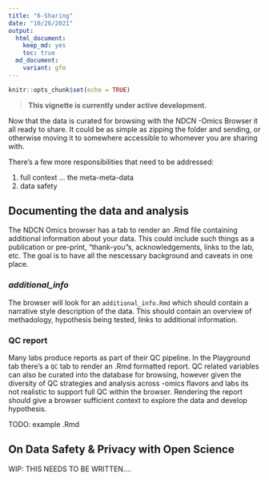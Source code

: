 ```yaml
---
title: "6-Sharing"
date: "10/26/2021"
output:
  html_document: 
    keep_md: yes
    toc: true
  md_document:
    variant: gfm
---
```


```r
knitr::opts_chunk$set(echo = TRUE)
```

> **This vignette is currently under active development.**

Now that the data is curated for browsing with the NDCN -Omics Browser it all ready to share.  It could be as simple as zipping the folder and sending, or otherwise moving it to somewhere accessible to whomever you are sharing with.

There's a few more responsibilities that need to be addressed:

1. full context ... the meta-meta-data
2. data safety


## Documenting the data and analysis

The NDCN Omics browser has a tab to render an .Rmd file containing additional information about your data.  This could include such things as a publication or pre-print, "thank-you"s, acknowledgements, links to the lab, etc.  The goal is to have all the nescessary background and caveats in one place. 

### _additional_info_
The browser will look for an `additional_info.Rmd` which should contain a narrative style description of the data.  This should contain an overview of methadology, hypothesis being tested, links to additional information.


###  QC report
Many labs produce reports as part of their QC pipeline.  In the Playground tab there's a `QC` tab to render an .Rmd formatted report.  QC related variables can also be curated into the database for browsing, however given the diversity of QC strategies and analysis across -omics flavors and labs its not realistic to support full QC within the browser.  Rendering the report should give a browser sufficient context to explore the data and develop hypothesis.

TODO: example .Rmd 


## On Data Safety & Privacy with Open Science 

WIP:  THIS NEEDS TO BE WRITTEN.... 
